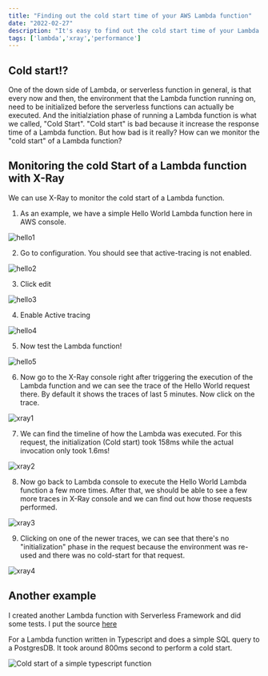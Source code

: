 ```yaml
---
title: "Finding out the cold start time of your AWS Lambda function"
date: "2022-02-27"
description: "It's easy to find out the cold start time of your Lambda function with AWS Lambda"
tags: ['lambda','xray','performance']
---
```


## Cold start!?
One of the down side of Lambda, or serverless function in general, is that every now and then, the environment that the Lambda function running on, need to be initialized before the serverless functions can actually be executed. And the initialziation phase of running a Lambda function is what we called, "Cold Start". "Cold start" is bad because it increase the response time of a Lambda function. But how bad is it really? How can we monitor the "cold start" of a Lambda function?

## Monitoring the cold Start of a Lambda function with X-Ray

We can use X-Ray to monitor the cold start of a Lambda function.

1. As an example, we have a simple Hello World Lambda function here in AWS console.

![hello1](./images/lambda-cold-start-test/hello-world-1.png)

2. Go to configuration. You should see that active-tracing is not enabled.

![hello2](./images/lambda-cold-start-test/hello-world-2.png)

3. Click edit

![hello3](./images/lambda-cold-start-test/hello-world-3.png)

4. Enable Active tracing

![hello4](./images/lambda-cold-start-test/hello-world-4.png)

5. Now test the Lambda function!

![hello5](./images/lambda-cold-start-test/hello-world-5.png)

6. Now go to the X-Ray console right after triggering the execution of the Lambda function and we can see the trace of the Hello World request there. By default it shows the traces of last 5 minutes. Now click on the trace.

![xray1](./images/lambda-cold-start-test/x-ray-1.png)

7. We can find the timeline of how the Lambda was executed. For this request, the initialization (Cold start) took 158ms while the actual invocation only took 1.6ms!

![xray2](./images/lambda-cold-start-test/x-ray-2.png)

8. Now go back to Lambda console to execute the Hello World Lambda function a few more times. After that, we should be able to see a few more traces in X-Ray console and we can find out how those requests performed.

![xray3](./images/lambda-cold-start-test/x-ray-3.png)

9. Clicking on one of the newer traces, we can see that there's no "initialization" phase in the request because the environment was re-used and there was no cold-start for that request.

![xray4](./images/lambda-cold-start-test/x-ray-4.png)

## Another example

I created another Lambda function with Serverless Framework and did some tests. I put the source [here](https://github.com/singmak/aws-lambda-cold-start-test)

For a Lambda function written in Typescript and does a simple SQL query to a PostgresDB. It took around 800ms second to perform a cold start.

![Cold start of a simple typescript function](./images/lambda-cold-start-test/simple-db-query.png)